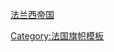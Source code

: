 {{flagdeco|France|1830}} [[法蘭西第二帝國|法兰西帝国]]<noinclude>

[[Category:法国旗帜模板]]
[[Category:欧洲国家模板|{{PAGENAME}}]]
</noinclude>